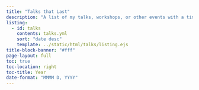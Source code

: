 ```yaml
---
title: "Talks that Last"
description: "A list of my talks, workshops, or other events with a time, date, and place"
listing:
  - id: talks
    contents: talks.yml
    sort: "date desc"
    template: ../static/html/talks/listing.ejs
title-block-banner: "#fff"
page-layout: full
toc: true
toc-location: right
toc-title: Year
date-format: "MMMM D, YYYY"
---
```


:::{#talks}
:::
